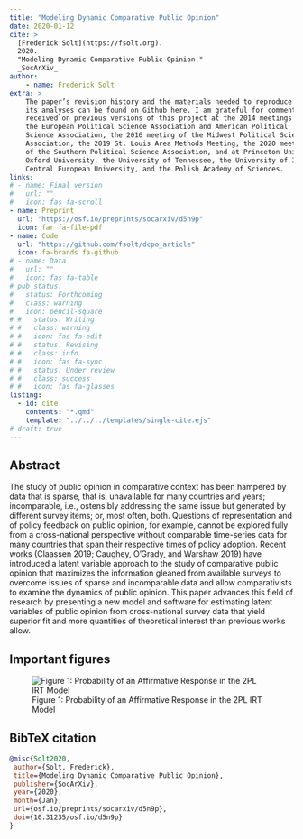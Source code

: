 ```yaml
---
title: "Modeling Dynamic Comparative Public Opinion"
date: 2020-01-12
cite: >
  [Frederick Solt](https://fsolt.org).
  2020.
  "Modeling Dynamic Comparative Public Opinion."
  _SocArXiv_.
author:
    - name: Frederick Solt
extra: >
    The paper’s revision history and the materials needed to reproduce 
    its analyses can be found on Github here. I am grateful for comments 
    received on previous versions of this project at the 2014 meetings of
    the European Political Science Association and American Political 
    Science Association, the 2016 meeting of the Midwest Political Science
    Association, the 2019 St. Louis Area Methods Meeting, the 2020 meeting 
    of the Southern Political Science Association, and at Princeton University,
    Oxford University, the University of Tennessee, the University of Iowa,
    Central European University, and the Polish Academy of Sciences.
links:
# - name: Final version
#   url: ""
#   icon: fas fa-scroll
- name: Preprint
  url: "https://osf.io/preprints/socarxiv/d5n9p"
  icon: far fa-file-pdf
- name: Code
  url: "https://github.com/fsolt/dcpo_article"
  icon: fa-brands fa-github
# - name: Data
#   url: ""
#   icon: fas fa-table
# pub_status:
#   status: Forthcoming
#   class: warning
#   icon: pencil-square
# #   status: Writing
# #   class: warning
# #   icon: fas fa-edit
# #   status: Revising
# #   class: info
# #   icon: fas fa-sync
# #   status: Under review
# #   class: success
# #   icon: fas fa-glasses
listing:
  - id: cite
    contents: "*.qmd"
    template: "../../../templates/single-cite.ejs"
# draft: true
---
```


:::{#cite}
:::


## Abstract

The study of public opinion in comparative context has been hampered by data that is sparse, that is, unavailable for many countries and years; incomparable, i.e., ostensibly addressing the same issue but generated by different survey items; or, most often, both. Questions of representation and of policy feedback on public opinion, for example, cannot be explored fully from a cross-national perspective without comparable time-series data for many countries that span their respective times of policy adoption. Recent works (Claassen 2019; Caughey, O'Grady, and Warshaw 2019) have introduced a latent variable approach to the study of comparative public opinion that maximizes the information gleaned from available surveys to overcome issues of sparse and incomparable data and allow comparativists to examine the dynamics of public opinion. This paper advances this field of research by presenting a new model and software for estimating latent variables of public opinion from cross-national survey data that yield superior fit and more quantities of theoretical interest than previous works allow.

## Important figures

![Figure 1: Probability of an Affirmative Response in the 2PL IRT Model](dcpo_article_fig1.png)

## BibTeX citation

```bibtex
@misc{Solt2020,
 author={Solt, Frederick},
 title={Modeling Dynamic Comparative Public Opinion},
 publisher={SocArXiv},
 year={2020},
 month={Jan}, 
 url={osf.io/preprints/socarxiv/d5n9p},
 doi={10.31235/osf.io/d5n9p}
}
```
